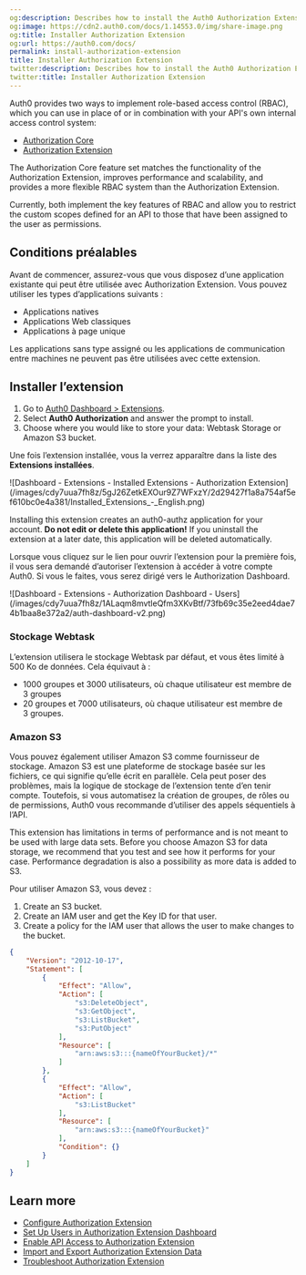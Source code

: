 ```yaml
---
og:description: Describes how to install the Auth0 Authorization Extension.
og:image: https://cdn2.auth0.com/docs/1.14553.0/img/share-image.png
og:title: Installer Authorization Extension
og:url: https://auth0.com/docs/
permalink: install-authorization-extension
title: Installer Authorization Extension
twitter:description: Describes how to install the Auth0 Authorization Extension.
twitter:title: Installer Authorization Extension
---
```


<Callout icon="file-lines" color="#0EA5E9" iconType="regular">

Auth0 provides two ways to implement role-based access control (RBAC), which you can use in place of or in combination with your API's own internal access control system:

* [Authorization Core](/docs/manage-users/access-control/rbac)
* [Authorization Extension](/docs/customize/extensions/authorization-extension)

The Authorization Core feature set matches the functionality of the Authorization Extension, improves performance and scalability, and provides a more flexible RBAC system than the Authorization Extension.

Currently, both implement the key features of RBAC and allow you to restrict the custom scopes defined for an API to those that have been assigned to the user as permissions.

</Callout>

## Conditions préalables

Avant de commencer, assurez-vous que vous disposez d’une application existante qui peut être utilisée avec Authorization Extension. Vous pouvez utiliser les types d’applications suivants :

* Applications natives
* Applications Web classiques
* Applications à page unique

Les applications sans type assigné ou les applications de communication entre machines ne peuvent pas être utilisées avec cette extension.

## Installer l’extension

1. Go to [Auth0 Dashboard > Extensions](https://manage.auth0.com/#/extensions).
2. Select **Auth0 Authorization** and answer the prompt to install.
3. Choose where you would like to store your data: Webtask Storage or Amazon S3 bucket.

Une fois l’extension installée, vous la verrez apparaître dans la liste des **Extensions installées**.

<Frame>![Dashboard - Extensions - Installed Extensions - Authorization Extension](/images/cdy7uua7fh8z/5gJ26ZetkEXOur9Z7WFxzY/2d29427f1a8a754af5ef610bc0e4a381/Installed_Extensions_-_English.png)</Frame>

<Warning>

Installing this extension creates an auth0-authz application for your account. **Do not edit or delete this application!** If you uninstall the extension at a later date, this application will be deleted automatically.

</Warning>

Lorsque vous cliquez sur le lien pour ouvrir l’extension pour la première fois, il vous sera demandé d’autoriser l’extension à accéder à votre compte Auth0. Si vous le faites, vous serez dirigé vers le Authorization Dashboard.

<Frame>![Dashboard - Extensions - Authorization Dashboard - Users](/images/cdy7uua7fh8z/1ALaqm8mvtleQfm3XKvBtf/73fb69c35e2eed4dae74b1baa8e372a2/auth-dashboard-v2.png)</Frame>

### Stockage Webtask

L’extension utilisera le stockage Webtask par défaut, et vous êtes limité à 500 Ko de données. Cela équivaut à :

* 1000 groupes et 3000 utilisateurs, où chaque utilisateur est membre de 3 groupes
* 20 groupes et 7000 utilisateurs, où chaque utilisateur est membre de 3 groupes.

### Amazon S3

Vous pouvez également utiliser Amazon S3 comme fournisseur de stockage. Amazon S3 est une plateforme de stockage basée sur les fichiers, ce qui signifie qu’elle écrit en parallèle. Cela peut poser des problèmes, mais la logique de stockage de l’extension tente d’en tenir compte. Toutefois, si vous automatisez la création de groupes, de rôles ou de permissions, Auth0 vous recommande d’utiliser des appels séquentiels à l’API.

<Callout icon="file-lines" color="#0EA5E9" iconType="regular">

This extension has limitations in terms of performance and is not meant to be used with large data sets. Before you choose Amazon S3 for data storage, we recommend that you test and see how it performs for your case. Performance degradation is also a possibility as more data is added to S3.

</Callout>

Pour utiliser Amazon S3, vous devez :

1. Create an S3 bucket.
2. Create an IAM user and get the Key ID for that user.
3. Create a policy for the IAM user that allows the user to make changes to the bucket.

```json lines expandable
{
    "Version": "2012-10-17",
    "Statement": [
        {
            "Effect": "Allow",
            "Action": [
                "s3:DeleteObject",
                "s3:GetObject",
                "s3:ListBucket",
                "s3:PutObject"
            ],
            "Resource": [
                "arn:aws:s3:::{nameOfYourBucket}/*"
            ]
        },
        {
            "Effect": "Allow",
            "Action": [
                "s3:ListBucket"
            ],
            "Resource": [
                "arn:aws:s3:::{nameOfYourBucket}"
            ],
            "Condition": {}
        }
    ]
}
```






## Learn more

* [Configure Authorization Extension](/docs/customize/extensions/authorization-extension/configure-authorization-extension)
* [Set Up Users in Authorization Extension Dashboard](/docs/customize/extensions/authorization-extension/set-up-authorization-extension-users)
* [Enable API Access to Authorization Extension](/docs/customize/extensions/authorization-extension/enable-api-access-to-authorization-extension)
* [Import and Export Authorization Extension Data](/docs/customize/extensions/authorization-extension/import-and-export-authorization-extension-data)
* [Troubleshoot Authorization Extension](/docs/troubleshoot/authentication-issues/troubleshoot-authorization-extension)